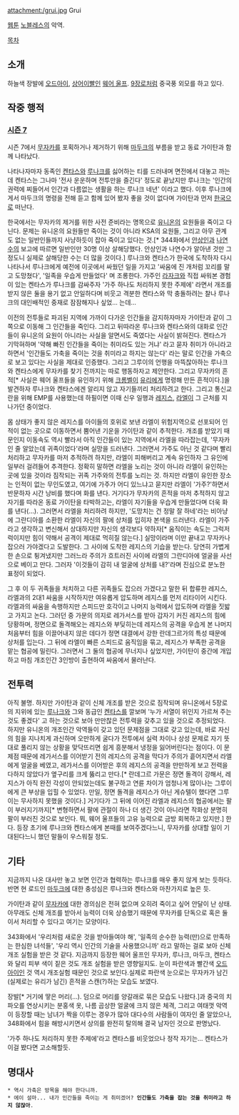 attachment:/grui.jpg 
Grui

[[웹툰]] [[노블레스(웹툰)|노블레스]]의 악역.

[[목차]]

== 소개 ==
하늘색 장발에 [[오드아이]], [[상어이빨]]인 [[웨어 울프]]. [[9장로]]처럼 중국풍 외모를 하고 있다.

== 작중 행적 ==

=== [[노블레스(웹툰)/시즌 7|시즌 7]] ===
시즌 7에서 [[무자카]]를 포획하거나 제거하기 위해 [[마두크]]의 부름을 받고 동료 가이탄과 함께 나타났다.

나타나자마자 동족인 [[켄타스]]와 [[루나크(노블레스)|루나크]]를 싫어하는 티를 드러내며 면전에서 대놓고 까는데 켄타스는 그나마 '전사 운운하며 전투만을 즐긴다' 정도로 끝났지만 루나크는 '인간의 권력에 찌들어서 인간과 다름없는 생활을 하는 루나크 네년' 이라고 했다. 이후 루나크에게서 마두크의 명령을 전해 듣고 함께 있어 봤자 좋을 것이 없다며 가이탄과 먼저 [[한국]]으로 떠난다.

한국에서는 무자카의 제거를 위한 사전 준비라는 명목으로 [[유니온(노블레스)|유니온]]의 요원들을 죽이고 다닌다. 문제는 유니온의 요원들만 죽이는 것이 아니라 KSA의 요원들, 그리고 아무 관계도 없는 일반인들까지 사냥하듯이 잡아 죽이고 있다는 것.[* 344화에서 [[안상인]]과 [[나연수]]의 보고에 따르면 일반인만 30명 이상 살해당했다. 안상인과 나연수가 알아낸 것만 그 정도니 실제로 살해당한 수는 더 많을 것이다.] 루나크와 켄타스가 한국에 도착하자 다시 나타나서 루나크에게 예전에 이곳에서 싸웠던 일을 가지고 '싸움에 진 개처럼 꼬리를 말고 도망쳤다', '일족을 우습게 만들었다' 며 조롱한다. 가주인 [[라자크 케르티아|라자크]]와 직접 싸워본 경험이 있는 켄타스가 루나크를 감싸주자 '가주 하나도 처리하지 못한 주제에' 라면서 개조를 받지 않은 둘을 용기 없고 안일하다며 비웃고 격분한 켄타스와 막 충돌하려는 찰나 루나크의 대인배적인 중재로 잠잠해지나 싶었... 는데... 

이전의 전투들로 파괴된 지역에 가까이 다가온 인간들을 감지하자마자 가이탄과 같이 그쪽으로 이동해 그 인간들을 죽인다. 그리고 뒤따라온 루나크와 켄타스와의 대화로 인간들이 유니온의 요원이 아니라는 사실을 알면서도 죽였다는 사실이 밝혀진다. 켄타스가 기막혀하며 '약해 빠진 인간들을 죽이는 취미라도 있는 거냐' 라고 묻자 취미가 아니라고 하면서 '인간들도 가축을 죽이는 것을 취미라고 하지는 않는다' 라는 말로 인간을 가축으로 보고 있다는 사실을 제대로 인증했다. 그리고 그루이의 언행을 마뜩찮아하는 루나크와 켄타스에게 무자카를 찾기 전까지는 따로 행동하자고 제안한다. 그리고 무자카의 흔적[* 사실은 웨어 울프들을 유인하기 위해 [[닥터 크롬벨|크롬벨]]이 [[유리(노블레스)|유리]]에게 명령해 만든 흔적이다.]을 발견하자 루나크와 켄타스에겐 알리지 않고 자기들끼리 처리하려고 한다. 그리고 통신교란을 위해 EMP를 사용했는데 하필이면 이때 신우 일행과 [[레지스 K 란데그르|레지스]], [[라엘 케르티아|라엘]]이 그 근처를 지나가던 중이었다.

몸 상태가 좋지 않은 레지스를 아이들의 호위로 보낸 라엘이 위험지역으로 선포되어 인적이 없는 곳으로 이동하면서 뿜어낸 기운을 가이탄과 같이 추적한다. 개조를 받았기 때문인지 이동속도 역시 빨라서 아직 인간들이 있는 지역에서 라엘을 따라잡는데, '무자카인 줄 알았는데 귀족이었다'라며 실망을 드러낸다. 그러면서 가주도 아닌 것 같다며 빨리 처리하고 무자카를 마저 추적하려 하지만, 라엘이 피해버리고 계속 유인하자 그 유인에 일부러 걸려들어 추격한다. 정확히 말하면 라엘을 노리는 것이 아니라 라엘이 유인하는 곳에 있을 것이라 짐작되는 귀족 가주와의 전투를 노리는 것. 
하지만 라엘이 유인한 장소는 인적이 없는 무인도였고, 여기에 가주가 어디 있느냐고 묻지만 라엘이 '가주?'하면서 반문하자 시간 낭비를 했다며 화를 낸다. 거기다가 무자카의 흔적을 마저 추적하지 않고 자기를 따라온 동료 가이탄을 타박하고는, 라엘이 자기들을 우습게 만들었다며 더욱 화를 낸다(...). 그러면서 라엘을 처리하려 하지만, '도망치는 건 정말 잘 하네'라는 비아냥에 그란디아를 소환한 라엘이 자신의 팔에 상처를 입히자 본색을 드러낸다. 
라엘이 가주라고 생각하고 변신해서 상대하지만 자신의 생각보다 약하자[* 움직이는 속도는 그럭저럭이지만 힘이 약해서 공격이 제대로 먹히질 않는다.]  실망이라며 이만 끝내고 무자카나 잡으러 가야겠다고 도발한다. 그 사이에 도착한 레지스의 기습을 받는다. 당연히 가볍게 한 손으로 튕겨냈지만 그러느라 주의가 흐트러진 사이에 라엘의 그란디아에 얼굴을 사선으로 베이고 만다. 그러자 '이것들이 감히 내 얼굴에 상처를 내?'라며 진심으로 분노한 표정이 되었다. 

그 후 이 두 귀족들을 처치하고 다른 귀족들도 잡으러 가겠다고 말한 뒤 합류한 레지스, 라엘과의 2대1 싸움을 시작하지만 여유롭게 압도하며 레지스를 먼저 리타이어 시킨다. 라엘과의 싸움을 속행하지만 스피드만 호각이고 나머지 능력에서 압도하며 라엘을 짓밟고 가지고 논다. 그러던 중 가문의 의지로 레가서스를 받아 갑자기 커진 레지스의 힘에 당황하며, 정면으로 돌격해오는 레지스와 부딪히는데 레지스의 공격을 우습게 본 나머지 처음부터 힘을 이끌어내지 않은 데다가 정면 대결에서 강한 란데그르가의 특성 때문에 상처를 입는다. 그 뒤에 라엘이 빠른 스피드로 움직임을 묶고, 레지스가 부족한 공격을 맡는 협공에 밀린다. 그러면서 그 둘의 협공에 무너지나 싶었지만, 가이탄이 중간에 개입하고 마침 개조인간 3인방이 출현하여 싸움에서 물러난다.

== 전투력 ==

아직 불명. 하지만 가이탄과 같이 신체 개조를 받은 것으로 짐작되며 유니온에서 5장로의 지위에 있는 [[루나크(노블레스)|루나크]]와 그와 동급인 [[켄타스]]를 깔보며 '누가 서열이 위인지 가르쳐 주는 것도 좋겠다' 고 하는 것으로 보아 만만찮은 전투력을 갖추고 있을 것으로 추정되었다. 
하지만 유니온의 개조인간 악역들이 갖고 있던 문제점을 그대로 갖고 있는데, 바로 자신의 힘을 지나치게 과신하며 오만하게 굴다가 전투에서 실력 차이나 상성 문제로 자기 뜻대로 풀리지 않는 상황을 맞닥뜨리면 쉽게 흥분해서 냉정을 잃어버린다는 점이다. 이 문제점 때문에 레가서스를 이어받기 전의 레지스의 공격을 막다가 주의가 흩어지면서 라엘에게 얼굴을 베였고, 레가서스를 이어받은 후의 레지스의 공격을 만만하게 보고 전력을 다하지 않았다가 옆구리를 크게 뚫리고 만다.[* 란데그르 가문은 정면 돌격이 강해서, 레지스가 아직 완전 각성이 안되었는데도 불구하고 연륜 차이가 엄청나게 많이나는 그루이에게 큰 부상을 입힐 수 있었다. 만일, 정면 돌격을 레지스가 아닌 게슈텔이 했다면 그루이는 무사하지 못했을 것이다.] 거기다가 그 뒤에 이어진 라엘과 레지스의 협공에서는 팔이 부러지기까지[* 변형하면서 팔에 관절이 하나 더 생긴 것이 아니라면 작화상 분명히 팔이 부러진 것으로 보인다. 뭐, 웨어 울프들의 고유 능력으로 금방 회복하고 있지만.] 한다. 등장 초기에 루나크와 켄타스에게 본때를 보여주겠다느니, 무자카를 상대할 일이 기대된다느니 했던 말들이 우스워질 정도. 

== 기타 ==

지금까지 나온 대사만 놓고 보면 인간과 협력하는 루나크를 매우 좋지 않게 보는 듯하다. 반면 현 로드인 [[마두크]]에 대한 충성심은 루나크와 켄타스와 마찬가지로 높은 듯.

가이탄과 같이 [[무자카]]에 대한 경의심은 전혀 없으며 오히려 죽이고 싶어 안달이 난 상태. 아무래도 신체 개조를 받아서 능력이 더욱 상승했기 때문에 무자카를 단독으로 혹은 둘이서 처리할 수 있다고 여기는 모양이다. 

343화에서 '우리처럼 새로운 것을 받아들여야 해', '일족의 순수한 능력(만)으로 만족하는 한심한 녀석들', '우리 역시 인간의 기술을 사용했으니까' 라고 말하는 걸로 보아 신체 개조 실험을 받은 것 같다. 지금까지 등장한 웨어 울프인 무자카, 루나크, 마두크, 켄타스와 달리 피부 색이 짙은 것도 개조 실험을 받은 영향일지도. 눈이 파란색과 빨간색 [[오드아이]]인 것 역시 개조실험 때문인 것으로 보인다.실제로 파란색 눈으로는 무자카가 남긴(실제로는 유리가 남긴) 흔적을 스캔(?)하는 모습도 보였다.  

장발[* 거기에 땋은 머리(...). 덤으로 머리를 양갈래로 묶은 모습도 나왔다.]과 중국의 치파오를 연상시키는 분홍색 옷, 나름 곱상한 얼굴에 크지 않은 체격, 그리고 여태껏 악역이 등장할 때는 남녀가 짝을 이루는 경우가 많아 대다수의 사람들이 여자인 줄 알았으나, 348화에서 힘을 해방시키면서 상의를 완전히 탈의해 결국 남자인 것으로 판명났다. 

'가주 하나도 처리하지 못한 주제에'라고 켄타스를 비웃었으나 정작 자기는... 켄타스가 이걸 봤다면 고소해할듯.

== 명대사 ==
 * 역시 가축은 방목을 해야 한다니까.
 * 에이 설마... 내가 인간들을 죽이는 게 취미겠어? '''인간들도 가축을 잡는 것을 취미라고 하지 않잖아'''.
